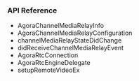 <PlatformWrapper platform="macos">


### API Reference

* <Link to= "{{global.API_REF_MACOS)ROOT}}/rtc_api_data_type.html#class_channelmediainfo">AgoraChannelMediaRelayInfo</Link>
* <Link to= "{{global.API_REF_MACOS)ROOT}}/rtc_api_data_type.html#class_channelmediarelayconfiguration">AgoraChannelMediaRelayConfiguration</Link>
* <Link to= "{{global.API_REF_MACOS)ROOT}}/class_irtcengineeventhandler.html#callback_irtcengineeventhandler_onchannelmediarelaystatechanged">channelMediaRelayStateDidChange</Link>
* <Link to= "{{global.API_REF_MACOS)ROOT}}/class_irtcengineeventhandler.html#callback_irtcengineeventhandler_onchannelmediarelayevent">didReceiveChannelMediaRelayEvent</Link>
* <Link to= "{{global.API_REF_MACOS)ROOT}}/rtc_api_data_type.html#class_rtcconnection">AgoraRtcConnection</Link>
* <Link to= "{{global.API_REF_MACOS)ROOT}}/class_irtcengineeventhandler.html#class_irtcengineeventhandler">AgoraRtcEngineDelegate</Link>
* <Link to= "{{global.API_REF_MACOS)ROOT}}/class_irtcengineex.html#api_irtcengine_setupremotevideoex">setupRemoteVideoEx</Link>

</PlatformWrapper>
